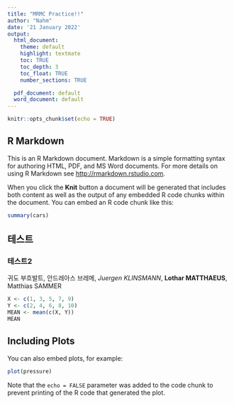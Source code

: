 ```yaml
---
title: "MRMC Practice!!"
author: "Nahm"
date: '21 January 2022'
output:
  html_document:
    theme: default
    highlight: textmate
    toc: TRUE
    toc_depth: 3  
    toc_float: TRUE
    number_sections: TRUE

  pdf_document: default
  word_document: default
---
```


```r
knitr::opts_chunk$set(echo = TRUE)
```



## R Markdown

This is an R Markdown document. Markdown is a simple formatting syntax for authoring HTML, PDF, and MS Word documents. For more details on using R Markdown see <http://rmarkdown.rstudio.com>.

When you click the **Knit** button a document will be generated that includes both content as well as the output of any embedded R code chunks within the document. You can embed an R code chunk like this:

```r
summary(cars)
```
## 테스트
### 테스트2

귀도 부흐발트, 안드레아스 브레메, *Juergen KLINSMANN*, **Lothar MATTHAEUS**, Matthias SAMMER

```r
X <- c(1, 3, 5, 7, 9)
Y <- c(2, 4, 6, 8, 10)
MEAN <- mean(c(X, Y))
MEAN
```



## Including Plots

You can also embed plots, for example:

```r
plot(pressure)
```

Note that the `echo = FALSE` parameter was added to the code chunk to prevent printing of the R code that generated the plot.
